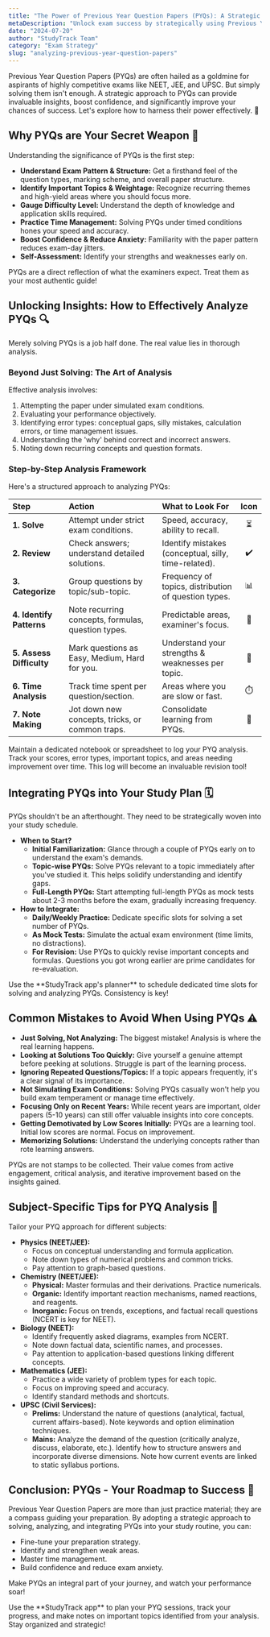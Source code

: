 ```yaml
---
title: "The Power of Previous Year Question Papers (PYQs): A Strategic Approach for NEET, JEE & UPSC"
metaDescription: "Unlock exam success by strategically using Previous Year Question Papers (PYQs). Learn how to analyze, integrate, and master PYQs for NEET, JEE, and UPSC preparation."
date: "2024-07-20"
author: "StudyTrack Team"
category: "Exam Strategy"
slug: "analyzing-previous-year-question-papers"
---
```



Previous Year Question Papers (PYQs) are often hailed as a goldmine for aspirants of highly competitive exams like NEET, JEE, and UPSC. But simply solving them isn't enough. A strategic approach to PYQs can provide invaluable insights, boost confidence, and significantly improve your chances of success. Let's explore how to harness their power effectively. 🚀

## Why PYQs are Your Secret Weapon 📜

Understanding the significance of PYQs is the first step:

*   **Understand Exam Pattern & Structure:** Get a firsthand feel of the question types, marking scheme, and overall paper structure.
*   **Identify Important Topics & Weightage:** Recognize recurring themes and high-yield areas where you should focus more.
*   **Gauge Difficulty Level:** Understand the depth of knowledge and application skills required.
*   **Practice Time Management:** Solving PYQs under timed conditions hones your speed and accuracy.
*   **Boost Confidence & Reduce Anxiety:** Familiarity with the paper pattern reduces exam-day jitters.
*   **Self-Assessment:** Identify your strengths and weaknesses early on.

<Info title="PYQs: More Than Just Questions">
PYQs are a direct reflection of what the examiners expect. Treat them as your most authentic guide!
</Info>

## Unlocking Insights: How to Effectively Analyze PYQs 🔍

Merely solving PYQs is a job half done. The real value lies in thorough analysis.

### Beyond Just Solving: The Art of Analysis

Effective analysis involves:
1.  Attempting the paper under simulated exam conditions.
2.  Evaluating your performance objectively.
3.  Identifying error types: conceptual gaps, silly mistakes, calculation errors, or time management issues.
4.  Understanding the 'why' behind correct and incorrect answers.
5.  Noting down recurring concepts and question formats.

### Step-by-Step Analysis Framework

Here's a structured approach to analyzing PYQs:

| Step                  | Action                                          | What to Look For                                    | Icon |
| :-------------------- | :---------------------------------------------- | :-------------------------------------------------- | :--: |
| **1. Solve**          | Attempt under strict exam conditions.           | Speed, accuracy, ability to recall.               | ⏳   |
| **2. Review**         | Check answers; understand detailed solutions.   | Identify mistakes (conceptual, silly, time-related). | ✔️   |
| **3. Categorize**     | Group questions by topic/sub-topic.             | Frequency of topics, distribution of question types. | 📊   |
| **4. Identify Patterns**| Note recurring concepts, formulas, question types. | Predictable areas, examiner's focus.              | 🔄   |
| **5. Assess Difficulty**| Mark questions as Easy, Medium, Hard for you.  | Understand your strengths & weaknesses per topic.    | 🎯   |
| **6. Time Analysis**  | Track time spent per question/section.          | Areas where you are slow or fast.                   | ⏱️   |
| **7. Note Making**    | Jot down new concepts, tricks, or common traps. | Consolidate learning from PYQs.                     | 📝   |

<Tip title="Create a PYQ Analysis Log">
Maintain a dedicated notebook or spreadsheet to log your PYQ analysis. Track your scores, error types, important topics, and areas needing improvement over time. This log will become an invaluable revision tool!
</Tip>

## Integrating PYQs into Your Study Plan 🗓️

PYQs shouldn't be an afterthought. They need to be strategically woven into your study schedule.

*   **When to Start?**
    *   **Initial Familiarization:** Glance through a couple of PYQs early on to understand the exam's demands.
    *   **Topic-wise PYQs:** Solve PYQs relevant to a topic immediately after you've studied it. This helps solidify understanding and identify gaps.
    *   **Full-Length PYQs:** Start attempting full-length PYQs as mock tests about 2-3 months before the exam, gradually increasing frequency.
*   **How to Integrate:**
    *   **Daily/Weekly Practice:** Dedicate specific slots for solving a set number of PYQs.
    *   **As Mock Tests:** Simulate the actual exam environment (time limits, no distractions).
    *   **For Revision:** Use PYQs to quickly revise important concepts and formulas. Questions you got wrong earlier are prime candidates for re-evaluation.

<Info title="Plan Your PYQ Sessions">
Use the **StudyTrack app's planner** to schedule dedicated time slots for solving and analyzing PYQs. Consistency is key!
</Info>

## Common Mistakes to Avoid When Using PYQs ⚠️

*   **Just Solving, Not Analyzing:** The biggest mistake! Analysis is where the real learning happens.
*   **Looking at Solutions Too Quickly:** Give yourself a genuine attempt before peeking at solutions. Struggle is part of the learning process.
*   **Ignoring Repeated Questions/Topics:** If a topic appears frequently, it's a clear signal of its importance.
*   **Not Simulating Exam Conditions:** Solving PYQs casually won't help you build exam temperament or manage time effectively.
*   **Focusing Only on Recent Years:** While recent years are important, older papers (5-10 years) can still offer valuable insights into core concepts.
*   **Getting Demotivated by Low Scores Initially:** PYQs are a learning tool. Initial low scores are normal. Focus on improvement.
*   **Memorizing Solutions:** Understand the underlying concepts rather than rote learning answers.

<Warning title="Don't Just Collect PYQs!">
PYQs are not stamps to be collected. Their value comes from active engagement, critical analysis, and iterative improvement based on the insights gained.
</Warning>

## Subject-Specific Tips for PYQ Analysis 🎯

Tailor your PYQ approach for different subjects:

*   **Physics (NEET/JEE):**
    *   Focus on conceptual understanding and formula application.
    *   Note down types of numerical problems and common tricks.
    *   Pay attention to graph-based questions.
*   **Chemistry (NEET/JEE):**
    *   **Physical:** Master formulas and their derivations. Practice numericals.
    *   **Organic:** Identify important reaction mechanisms, named reactions, and reagents.
    *   **Inorganic:** Focus on trends, exceptions, and factual recall questions (NCERT is key for NEET).
*   **Biology (NEET):**
    *   Identify frequently asked diagrams, examples from NCERT.
    *   Note down factual data, scientific names, and processes.
    *   Pay attention to application-based questions linking different concepts.
*   **Mathematics (JEE):**
    *   Practice a wide variety of problem types for each topic.
    *   Focus on improving speed and accuracy.
    *   Identify standard methods and shortcuts.
*   **UPSC (Civil Services):**
    *   **Prelims:** Understand the nature of questions (analytical, factual, current affairs-based). Note keywords and option elimination techniques.
    *   **Mains:** Analyze the demand of the question (critically analyze, discuss, elaborate, etc.). Identify how to structure answers and incorporate diverse dimensions. Note how current events are linked to static syllabus portions.

## Conclusion: PYQs - Your Roadmap to Success 🚀

Previous Year Question Papers are more than just practice material; they are a compass guiding your preparation. By adopting a strategic approach to solving, analyzing, and integrating PYQs into your study routine, you can:

*   Fine-tune your preparation strategy.
*   Identify and strengthen weak areas.
*   Master time management.
*   Build confidence and reduce exam anxiety.

Make PYQs an integral part of your journey, and watch your performance soar!

<Info title="Turn Insights into Action with StudyTrack!">
Use the **StudyTrack app** to plan your PYQ sessions, track your progress, and make notes on important topics identified from your analysis. Stay organized and strategic!
</Info>
